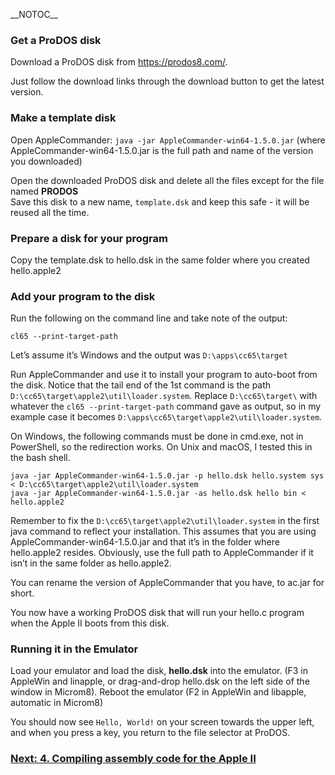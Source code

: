 __NOTOC__
=== Get a ProDOS disk ===

Download a ProDOS disk from https://prodos8.com/.

Just follow the download links through the download button to get the latest version. 
=== Make a template disk ===
Open AppleCommander: <code>java -jar AppleCommander-win64-1.5.0.jar</code> (where AppleCommander-win64-1.5.0.jar is the full path and name of the version you downloaded)

Open the downloaded ProDOS disk and delete all the files except for the file named '''PRODOS'''<br/>
Save this disk to a new name, <code>template.dsk</code> and keep this safe - it will be reused all the time.

<a name="diskprep"></a> 
=== Prepare a disk for your program ===
Copy the template.dsk to hello.dsk in the same folder where you created hello.apple2 

=== Add your program to the disk ===
Run the following on the command line and take note of the output:

<code>cl65 --print-target-path</code>

Let’s assume it’s Windows and the output was <code>D:\apps\cc65\target</code>

Run AppleCommander and use it to install your program to auto-boot from the disk. Notice that the tail end of the 1st command is the path <code>D:\cc65\target\apple2\util\loader.system</code>. Replace <code>D:\cc65\target\</code> with whatever the <code>cl65 --print-target-path</code> command gave as output, so in my example case it becomes <code>D:\apps\cc65\target\apple2\util\loader.system</code>.

On Windows, the following commands must be done in cmd.exe, not in PowerShell, so the redirection works. On Unix and macOS, I tested this in the bash shell.

<pre>java -jar AppleCommander-win64-1.5.0.jar -p hello.dsk hello.system sys < D:\cc65\target\apple2\util\loader.system
java -jar AppleCommander-win64-1.5.0.jar -as hello.dsk hello bin < hello.apple2 </pre>
Remember to fix the <code>D:\cc65\target\apple2\util\loader.system</code> in the first java command to reflect your installation. This assumes that you are using AppleCommander-win64-1.5.0.jar and that it’s in the folder where hello.apple2 resides. Obviously, use the full path to AppleCommander if it isn’t in the same folder as hello.apple2.

You can rename the version of AppleCommander that you have, to ac.jar for short.

You now have a working ProDOS disk that will run your hello.c program when the Apple II boots from this disk. 
=== Running it in the Emulator ===
Load your emulator and load the disk, '''hello.dsk''' into the emulator. (F3 in AppleWin and linapple, or drag-and-drop hello.dsk on the left side of the window in Microm8). Reboot the emulator (F2 in AppleWin and libapple, automatic in Microm8)

You should now see <code>Hello, World!</code> on your screen towards the upper left, and when you press a key, you return to the file selector at ProDOS.

=== [https://github.com/cc65/wiki/wiki/Apple-II-4.-Compiling-assembly-code-for-the-Apple-II Next: 4. Compiling assembly code for the Apple II] ===
